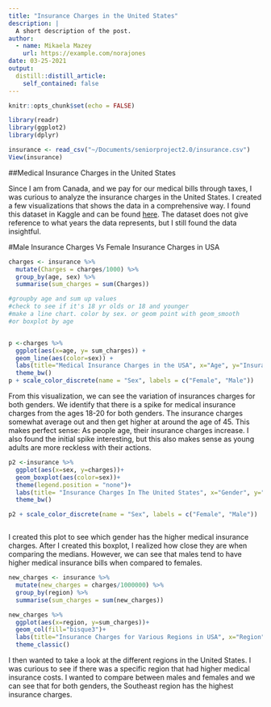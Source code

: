 ```yaml
---
title: "Insurance Charges in the United States"
description: |
  A short description of the post.
author:
  - name: Mikaela Mazey
    url: https://example.com/norajones
date: 03-25-2021
output:
  distill::distill_article:
    self_contained: false
---
```



```r
knitr::opts_chunk$set(echo = FALSE)
```

```r
library(readr)
library(ggplot2)
library(dplyr)

insurance <- read_csv("~/Documents/seniorproject2.0/insurance.csv")
View(insurance)
```

##Medical Insurance Charges in the United States

Since I am from Canada, and we pay for our medical bills through taxes, I was curious to analyze the insurance charges in the United States. 
I created a few visualizations that shows the data in a comprehensive way. I found this dataset in Kaggle and can be found [here](https://www.kaggle.com/mirichoi0218/insurance). The dataset does not give reference to what years the data represents, but I still found the data insightful.

#Male Insurance Charges Vs Female Insurance Charges in USA
```r

charges <- insurance %>% 
  mutate(Charges = charges/1000) %>% 
  group_by(age, sex) %>% 
  summarise(sum_charges = sum(Charges))

#groupby age and sum up values
#check to see if it's 18 yr olds or 18 and younger
#make a line chart. color by sex. or geom point with geom_smooth
#or boxplot by age


p <-charges %>% 
  ggplot(aes(x=age, y= sum_charges)) + 
  geom_line(aes(color=sex)) +
  labs(title="Medical Insurance Charges in the USA", x="Age", y="Insurance Charges / 1000 (USD)")+
  theme_bw()
p + scale_color_discrete(name = "Sex", labels = c("Female", "Male"))
```

From this visualization, we can see the variation of insurances charges for both genders. We identify that there is a spike for medical insurance charges from the ages 18-20 for both genders. The insurance charges somewhat average out and then get higher at around the age of 45. This makes perfect sense: As people age, their insurance charges increase. I also found the initial spike interesting, but this also makes sense as young adults are more reckless with their actions. 

```r

p2 <-insurance %>% 
  ggplot(aes(x=sex, y=charges))+
  geom_boxplot(aes(color=sex))+
  theme(legend.position = "none")+
  labs(title= "Insurance Charges In The United States", x="Gender", y="Insurance Charges (USD)")+
  theme_bw()

p2 + scale_color_discrete(name = "Sex", labels = c("Female", "Male"))



```
I created this plot to see which gender has the higher medical insurance charges. After I created this boxplot, I realized how close they are when comparing the medians. However, we can see that males tend to have higher medical insurance bills when compared to females. 


```r

new_charges <- insurance %>% 
  mutate(new_charges = charges/1000000) %>% 
  group_by(region) %>% 
  summarise(sum_charges = sum(new_charges))

new_charges %>% 
  ggplot(aes(x=region, y=sum_charges))+
  geom_col(fill="bisque3")+
  labs(title="Insurance Charges for Various Regions in USA", x="Region", y="Insurance Charges/million (USD)")+
  theme_classic()


```
I then wanted to take a look at the different regions in the United States. I was curious to see if there was a specific region that had higher medical insurance costs. I wanted to compare between males and females and we can see that for both genders, the Southeast region has the highest insurance charges.




